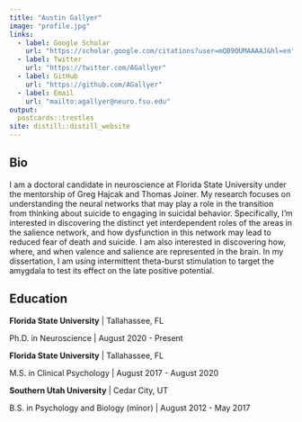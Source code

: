 ```yaml
---
title: "Austin Gallyer"
image: "profile.jpg"
links:
  - label: Google Scholar
    url: "https://scholar.google.com/citations?user=mQB9OUMAAAAJ&hl=en"
  - label: Twitter
    url: "https://twitter.com/AGallyer"
  - label: GitHub
    url: "https://github.com/AGallyer"
  - label: Email
    url: "mailto:agallyer@neuro.fsu.edu"
output:
  postcards::trestles
site: distill::distill_website
---
```

## Bio
I am a doctoral candidate in neuroscience at Florida State University under the mentorship of Greg Hajcak and Thomas Joiner. My research focuses on understanding the neural networks that may play a role in the transition from thinking about suicide to engaging in suicidal behavior. Specifically, I'm interested in discovering the distinct yet interdependent roles of the areas in the salience network, and how dysfunction in this network may lead to reduced fear of death and suicide. I am also interested in discovering how, where, and when valence and salience are represented in the brain. In my dissertation, I am using intermittent theta-burst stimulation to target the amygdala to test its effect on the late positive potential. 

## Education

**Florida State University** | Tallahassee, FL

Ph.D. in Neuroscience | August 2020 - Present

**Florida State University** | Tallahassee, FL

M.S. in Clinical Psychology | August 2017 - August 2020

**Southern Utah University** | Cedar City, UT

B.S. in Psychology and Biology (minor) | August 2012 - May 2017
